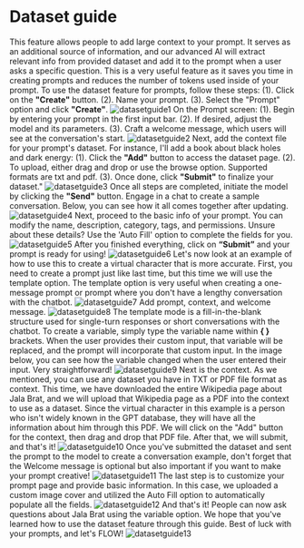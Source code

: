 # Dataset guide

This feature allows people to add large context to your prompt. It serves as an additional source of information, and our advanced AI will extract relevant info from provided dataset and add it to the prompt when a user asks a specific question. This is a very useful feature as it saves you time in creating prompts and reduces the number of tokens used inside of your prompt. 
To use the dataset feature for prompts, follow these steps:
(1). Click on the **"Create"** button.
(2). Name your prompt.
(3). Select the "Prompt" option and click **"Create"**.
![datasetguide1](/createds/dataset1.png)
On the Prompt screen:
(1). Begin by entering your prompt in the first input bar.
(2). If desired, adjust the model and its parameters.
(3). Craft a welcome message, which users will see at the conversation's start.
![datasetguide2](/createds/dataset2.png)
Next, add the context file for your prompt's dataset. For instance, I'll add a book about black holes and dark energy:
(1). Click the **"Add"** button to access the dataset page.
(2). To upload, either drag and drop or use the browse option. Supported formats are txt and pdf.
(3). Once done, click **"Submit"** to finalize your dataset."
![datasetguide3](/createds/dataset3.png)
Once all steps are completed, initiate the model by clicking the **"Send"** button. Engage in a chat to create a sample conversation. Below, you can see how it all comes together after updating.
![datasetguide4](/createds/dataset4.png)
Next, proceed to the basic info of your prompt. You can modify the name, description, category, tags, and permissions. Unsure about these details? Use the 'Auto Fill' option to complete the fields for you.
![datasetguide5](/createds/dataset5.png)
After you finished everything, click on **“Submit”** and your prompt is ready for using! 
![datasetguide6](/createds/dataset6.png)
Let's now look at an example of how to use this to create a virtual character that is more accurate. First, you need to create a prompt just like last time, but this time we will use the template option. The template option is very useful when creating a one-message prompt or prompt where you don't have a lengthy conversation with the chatbot.
![datasetguide7](/createds/dataset7.png)
Add prompt, context, and welcome message. 
![datasetguide8](/createds/dataset8.png)
The template mode is a fill-in-the-blank structure used for single-turn responses or short conversations with the chatbot.  To create a variable, simply type the variable name within **{ }** brackets. When the user provides their custom input, that variable will be replaced, and the prompt will incorporate that custom input. In the image below, you can see how the variable changed when the user entered their input. Very straightforward!
![datasetguide9](/createds/dataset9.png)
Next is the context. As we mentioned, you can use any dataset you have in TXT or PDF file format as context. This time, we have downloaded the entire Wikipedia page about Jala Brat, and we will upload that Wikipedia page as a PDF into the context to use as a dataset. Since the virtual character in this example is a person who isn't widely known in the GPT database, they will have all the information about him through this PDF. We will click on the "Add" button for the context, then drag and drop that PDF file. After that, we will submit, and that's it!
![datasetguide10](/createds/dataset10.png)
Once you've submitted the dataset and sent the prompt to the model to create a conversation example, don't forget that the Welcome message is optional but also important if you want to make your prompt creative!
![datasetguide11](/createds/dataset11.png)
The last step is to customize your prompt page and provide basic information. In this case, we uploaded a custom image cover and utilized the Auto Fill option to automatically populate all the fields.
![datasetguide12](/createds/dataset12.png)
And that's it! People can now ask questions about Jala Brat using the variable option. We hope that you've learned how to use the dataset feature through this guide. Best of luck with your prompts, and let's FLOW!
![datasetguide13](/createds/dataset13.png)

